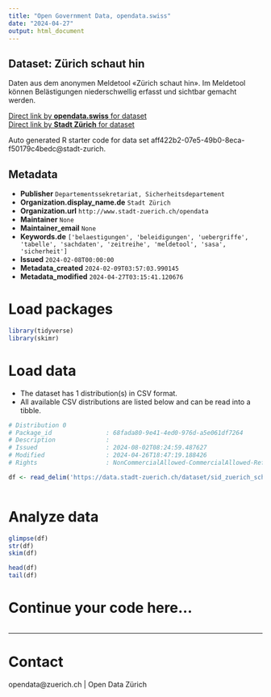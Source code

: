 ```yaml
---
title: "Open Government Data, opendata.swiss"
date: "2024-04-27"
output: html_document
---
```


## Dataset: Zürich schaut hin

Daten aus dem anonymen Meldetool «Zürich schaut hin». Im Meldetool können Belästigungen niederschwellig erfasst und sichtbar gemacht werden.

[Direct link by **opendata.swiss** for dataset](https://opendata.swiss/de/dataset/zurich-schaut-hin)<br>
[Direct link by **Stadt Zürich** for dataset](https://data.stadt-zuerich.ch/dataset/sid_zuerich_schaut_hin_od6001)

Auto generated R starter code for data set aff422b2-07e5-49b0-8eca-f50179c4bedc@stadt-zurich.

## Metadata

- **Publisher** `Departementssekretariat, Sicherheitsdepartement`
- **Organization.display_name.de** `Stadt Zürich`
- **Organization.url** `http://www.stadt-zuerich.ch/opendata`
- **Maintainer** `None`
- **Maintainer_email** `None`
- **Keywords.de** `['belaestigungen', 'beleidigungen', 'uebergriffe', 'tabelle', 'sachdaten', 'zeitreihe', 'meldetool', 'sasa', 'sicherheit']`
- **Issued** `2024-02-08T00:00:00`
- **Metadata_created** `2024-02-09T03:57:03.990145`
- **Metadata_modified** `2024-04-27T03:15:41.120676`


# Load packages

```r

library(tidyverse)
library(skimr)

```

# Load data

-   The dataset has 1 distribution(s) in CSV format.
-   All available CSV distributions are listed below and can be read into a tibble.

```r

# Distribution 0
# Package_id               : 68fada80-9e41-4ed0-976d-a5e061df7264
# Description              : 
# Issued                   : 2024-08-02T08:24:59.487627
# Modified                 : 2024-04-26T18:47:19.188426
# Rights                   : NonCommercialAllowed-CommercialAllowed-ReferenceNotRequired

df <- read_delim('https://data.stadt-zuerich.ch/dataset/sid_zuerich_schaut_hin_od6001/download/BEV600OD6001.csv')



```

# Analyze data

```r

glimpse(df)
str(df)
skim(df)

head(df)
tail(df)

```

# Continue your code here...

```r

```

------------------------------------------------------------------------

# Contact

opendata@zuerich.ch | Open Data Zürich
